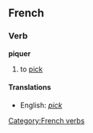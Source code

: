 == French ==
=== Verb ===
[[Category:French verbs]]
'''piquer'''
#to [[pick]]

====Translations====
*English: ''[[pick]]''